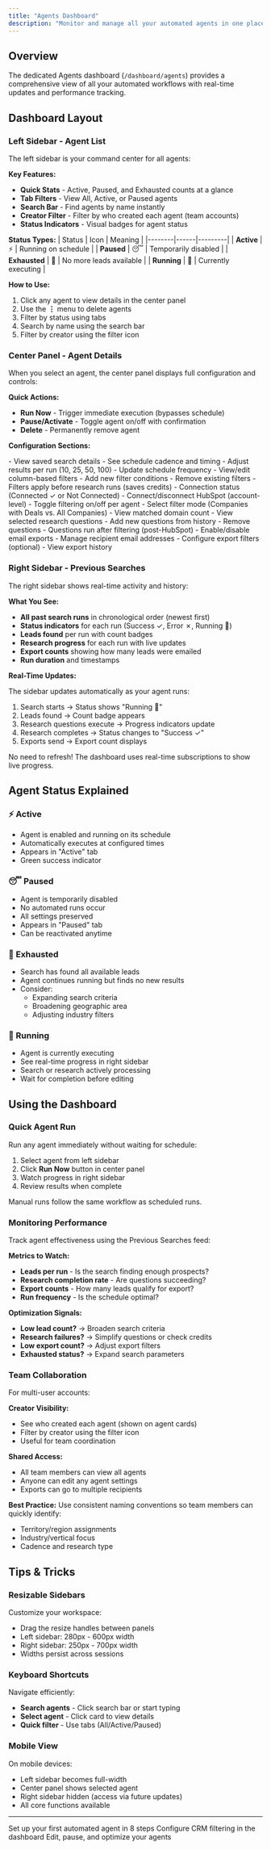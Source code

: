 ```yaml
---
title: "Agents Dashboard"
description: "Monitor and manage all your automated agents in one place"
---
```


## Overview

The dedicated Agents dashboard (`/dashboard/agents`) provides a comprehensive view of all your automated workflows with real-time updates and performance tracking.

## Dashboard Layout

### Left Sidebar - Agent List

The left sidebar is your command center for all agents:

**Key Features:**
- **Quick Stats** - Active, Paused, and Exhausted counts at a glance
- **Tab Filters** - View All, Active, or Paused agents
- **Search Bar** - Find agents by name instantly
- **Creator Filter** - Filter by who created each agent (team accounts)
- **Status Indicators** - Visual badges for agent status

**Status Types:**
| Status | Icon | Meaning |
|--------|------|---------|
| **Active** | ⚡ | Running on schedule |
| **Paused** | 😴 | Temporarily disabled |
| **Exhausted** | 🔴 | No more leads available |
| **Running** | 🔄 | Currently executing |

**How to Use:**
1. Click any agent to view details in the center panel
2. Use the **⋮** menu to delete agents
3. Filter by status using tabs
4. Search by name using the search bar
5. Filter by creator using the filter icon

### Center Panel - Agent Details

When you select an agent, the center panel displays full configuration and controls:

**Quick Actions:**
- **Run Now** - Trigger immediate execution (bypasses schedule)
- **Pause/Activate** - Toggle agent on/off with confirmation
- **Delete** - Permanently remove agent

**Configuration Sections:**

<AccordionGroup>
  <Accordion title="Search Schedule">
    - View saved search details
    - See schedule cadence and timing
    - Adjust results per run (10, 25, 50, 100)
    - Update schedule frequency
  </Accordion>
  
  <Accordion title="Research Filters">
    - View/edit column-based filters
    - Add new filter conditions
    - Remove existing filters
    - Filters apply before research runs (saves credits)
  </Accordion>
  
  <Accordion title="HubSpot CRM Filter">
    - Connection status (Connected ✓ or Not Connected)
    - Connect/disconnect HubSpot (account-level)
    - Toggle filtering on/off per agent
    - Select filter mode (Companies with Deals vs. All Companies)
    - View matched domain count
  </Accordion>
  
  <Accordion title="Automated Research">
    - View selected research questions
    - Add new questions from history
    - Remove questions
    - Questions run after filtering (post-HubSpot)
  </Accordion>
  
  <Accordion title="Export Settings">
    - Enable/disable email exports
    - Manage recipient email addresses
    - Configure export filters (optional)
    - View export history
  </Accordion>
</AccordionGroup>

### Right Sidebar - Previous Searches

The right sidebar shows real-time activity and history:

**What You See:**
- **All past search runs** in chronological order (newest first)
- **Status indicators** for each run (Success ✓, Error ✗, Running 🔄)
- **Leads found** per run with count badges
- **Research progress** for each run with live updates
- **Export counts** showing how many leads were emailed
- **Run duration** and timestamps

**Real-Time Updates:**

The sidebar updates automatically as your agent runs:
1. Search starts → Status shows "Running 🔄"
2. Leads found → Count badge appears
3. Research questions execute → Progress indicators update
4. Research completes → Status changes to "Success ✓"
5. Exports send → Export count displays

<Info>No need to refresh! The dashboard uses real-time subscriptions to show live progress.</Info>

## Agent Status Explained

### ⚡ Active
- Agent is enabled and running on its schedule
- Automatically executes at configured times
- Appears in "Active" tab
- Green success indicator

### 😴 Paused
- Agent is temporarily disabled
- No automated runs occur
- All settings preserved
- Appears in "Paused" tab
- Can be reactivated anytime

### 🔴 Exhausted
- Search has found all available leads
- Agent continues running but finds no new results
- Consider:
  - Expanding search criteria
  - Broadening geographic area
  - Adjusting industry filters

### 🔄 Running
- Agent is currently executing
- See real-time progress in right sidebar
- Search or research actively processing
- Wait for completion before editing

## Using the Dashboard

### Quick Agent Run

Run any agent immediately without waiting for schedule:

1. Select agent from left sidebar
2. Click **Run Now** button in center panel
3. Watch progress in right sidebar
4. Review results when complete

Manual runs follow the same workflow as scheduled runs.

### Monitoring Performance

Track agent effectiveness using the Previous Searches feed:

**Metrics to Watch:**
- **Leads per run** - Is the search finding enough prospects?
- **Research completion rate** - Are questions succeeding?
- **Export counts** - How many leads qualify for export?
- **Run frequency** - Is the schedule optimal?

**Optimization Signals:**
- **Low lead count?** → Broaden search criteria
- **Research failures?** → Simplify questions or check credits
- **Low export count?** → Adjust export filters
- **Exhausted status?** → Expand search parameters

### Team Collaboration

For multi-user accounts:

**Creator Visibility:**
- See who created each agent (shown on agent cards)
- Filter by creator using the filter icon
- Useful for team coordination

**Shared Access:**
- All team members can view all agents
- Anyone can edit any agent settings
- Exports can go to multiple recipients

**Best Practice:**
Use consistent naming conventions so team members can quickly identify:
- Territory/region assignments
- Industry/vertical focus
- Cadence and research type

## Tips & Tricks

### Resizable Sidebars

Customize your workspace:
- Drag the resize handles between panels
- Left sidebar: 280px - 600px width
- Right sidebar: 250px - 700px width
- Widths persist across sessions

### Keyboard Shortcuts

Navigate efficiently:
- **Search agents** - Click search bar or start typing
- **Select agent** - Click card to view details
- **Quick filter** - Use tabs (All/Active/Paused)

### Mobile View

On mobile devices:
- Left sidebar becomes full-width
- Center panel shows selected agent
- Right sidebar hidden (access via future updates)
- All core functions available

---

<CardGroup cols={3}>
  <Card title="Create an Agent" icon="plus" href="/user-guide/agents/creating">
    Set up your first automated agent in 8 steps
  </Card>
  
  <Card title="HubSpot Filtering" icon="link" href="/user-guide/agents/hubspot-filtering">
    Configure CRM filtering in the dashboard
  </Card>
  
  <Card title="Managing Agents" icon="sliders" href="/user-guide/agents/managing">
    Edit, pause, and optimize your agents
  </Card>
</CardGroup>


